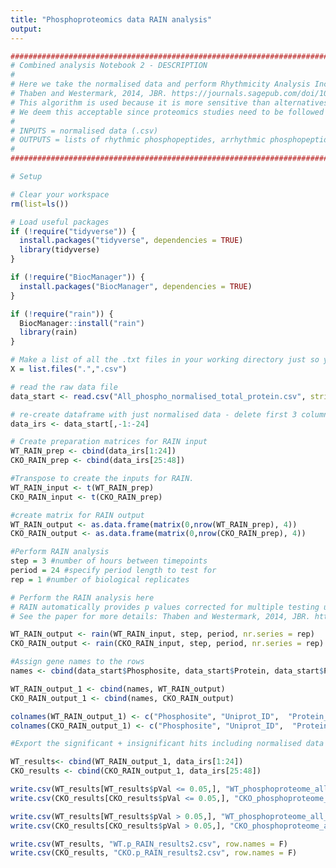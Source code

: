 ```yaml
---
title: "Phosphoproteomics data RAIN analysis"
output: 
---
```


```r
#######################################################################################################################################
# Combined analysis Notebook 2 - DESCRIPTION
#
# Here we take the normalised data and perform Rhythmicity Analysis Incorporating Non-parametric methods (RAIN).
# Thaben and Westermark, 2014, JBR. https://journals.sagepub.com/doi/10.1177/0748730414553029
# This algorithm is used because it is more sensitive than alternatives. The tradeoff is a higher false positive rate.
# We deem this acceptable since proteomics studies need to be followed by validation studies.
#
# INPUTS = normalised data (.csv)
# OUTPUTS = lists of rhythmic phosphopeptides, arrhythmic phosphopeptides, and also full list of RAIN results (.csv)
# 
#######################################################################################################################################
```

```r
# Setup

# Clear your workspace
rm(list=ls())

# Load useful packages
if (!require("tidyverse")) {
  install.packages("tidyverse", dependencies = TRUE)
  library(tidyverse)
}

if (!require("BiocManager")) {
  install.packages("BiocManager", dependencies = TRUE)
}

if (!require("rain")) {
  BiocManager::install("rain")
  library(rain)
}

# Make a list of all the .txt files in your working directory just so you can see what's going on
X = list.files(".",".csv")

# read the raw data file
data_start <- read.csv("All_phospho_normalised_total_protein.csv", stringsAsFactors=FALSE)

# re-create dataframe with just normalised data - delete first 3 columns
data_irs <- data_start[,-1:-24]

```



```r
# Create preparation matrices for RAIN input
WT_RAIN_prep <- cbind(data_irs[1:24])
CKO_RAIN_prep <- cbind(data_irs[25:48])

#Transpose to create the inputs for RAIN.
WT_RAIN_input <- t(WT_RAIN_prep)
CKO_RAIN_input <- t(CKO_RAIN_prep)

#create matrix for RAIN output
WT_RAIN_output <- as.data.frame(matrix(0,nrow(WT_RAIN_prep), 4))
CKO_RAIN_output <- as.data.frame(matrix(0,nrow(CKO_RAIN_prep), 4))

#Perform RAIN analysis
step = 3 #number of hours between timepoints
period = 24 #specify period length to test for
rep = 1 #number of biological replicates

# Perform the RAIN analysis here
# RAIN automatically provides p values corrected for multiple testing using the adaptive Benjamini-Hochberg method
# See the paper for more details: Thaben and Westermark, 2014, JBR. https://journals.sagepub.com/doi/10.1177/0748730414553029

WT_RAIN_output <- rain(WT_RAIN_input, step, period, nr.series = rep)
CKO_RAIN_output <- rain(CKO_RAIN_input, step, period, nr.series = rep)

#Assign gene names to the rows
names <- cbind(data_start$Phosphosite, data_start$Protein, data_start$Protein.names, data_start$Gene.names)

WT_RAIN_output_1 <- cbind(names, WT_RAIN_output)
CKO_RAIN_output_1 <- cbind(names, CKO_RAIN_output)

colnames(WT_RAIN_output_1) <- c("Phosphosite", "Uniprot_ID",  "Protein_names", "Gene_names", "pVal", "phase", "peak.shape", "period")
colnames(CKO_RAIN_output_1) <- c("Phosphosite", "Uniprot_ID",  "Protein_names", "Gene_names", "pVal", "phase", "peak.shape", "period")
```


```r
#Export the significant + insignificant hits including normalised data + also export total data

WT_results<- cbind(WT_RAIN_output_1, data_irs[1:24])
CKO_results <- cbind(CKO_RAIN_output_1, data_irs[25:48])

write.csv(WT_results[WT_results$pVal <= 0.05,], "WT_phosphoproteome_all_significant_RAIN2.csv", row.names = F)
write.csv(CKO_results[CKO_results$pVal <= 0.05,], "CKO_phosphoproteome_all_significant_RAIN2.csv", row.names = F)

write.csv(WT_results[WT_results$pVal > 0.05,], "WT_phosphoproteome_all_insignificant_RAIN2.csv", row.names = F)
write.csv(CKO_results[CKO_results$pVal > 0.05,], "CKO_phosphoproteome_all_insignificant_RAIN2.csv", row.names = F)

write.csv(WT_results, "WT.p_RAIN_results2.csv", row.names = F)
write.csv(CKO_results, "CKO.p_RAIN_results2.csv", row.names = F)
```
